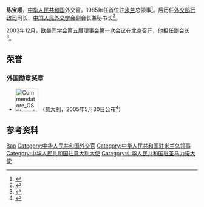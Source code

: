 
'''陈宝顺'''，[[中华人民共和国|中华人民共和国]]外交官。1985年任首位驻[[米兰|米兰]]总领事<ref>{{cite web |url=https://www.fmprc.gov.cn/web/ziliao_674904/wjrw_674925/2176_674955/oz/t9341.shtml |title=驻米兰总领事馆历任总领事 |publisher=中华人民共和国外交部 |date= |accessdate=2021-01-14}}</ref>。后历任[[中华人民共和国外交部|外交部]][[中华人民共和国外交部行政司|行政司]]司长、[[中国人民外交学会|中国人民外交学会]]副会长兼秘书长<ref>{{cite web |url=https://ctd.gdufs.edu.cn/info/1133/7665.htm |title=陈宝顺司长“我所见证的中意关系发展”主题讲座  |publisher=广东外语外贸大学教师发展中心 |date=2019-12-06 |accessdate=2021-01-14}}</ref>。

2003年12月，[[欧美同学会|欧美同学会]]第五届理事会第一次会议在北京召开，他担任副会长<ref>{{Cite book|title=欧美同学会简史 1913-2013|last=欧美同学会·中国留学人员联谊会著|publisher=北京：[[华文出版社|华文出版社]]|year=2014.01|isbn=978-7-5075-3903-5|pages=209}}</ref>。
==荣誉==
===外国勋章奖章===
* [[File:Commendatore_OSSI_medal_BAR.svg|60px]] {{link-it|意大利仁惠之星指挥官勋章|Ordine al merito della Repubblica Italiana}}（[[意大利|意大利]]，2005年5月30日公布<ref>{{it}}{{cite web |url=https://www.quirinale.it/onorificenze/insigniti/216830 |title=CHEN Sig. Baoshun |publisher=Presidenza della Repubblica |date= |accessdate=2021-01-14}}</ref>）

==参考资料==
{{reflist}}

{{start box}}
{{s-dip}}
{{succession box|首任|[[郭世琮|郭世琮]]|[[中国驻米兰总领事列表|中华人民共和国驻米兰总领事]]|1985年9月－1989年9月}}
{{end box}}


{{DEFAULTSORT:chen baoshun}}

[[Category:陈姓|Bao]]
[[Category:中华人民共和国外交官|Category:中华人民共和国外交官]]
[[Category:中华人民共和国驻米兰总领事|Category:中华人民共和国驻米兰总领事]]
[[Category:中华人民共和国驻意大利大使|Category:中华人民共和国驻意大利大使]]
[[Category:中华人民共和国驻圣马力诺大使|Category:中华人民共和国驻圣马力诺大使]]

{{China-poli-bio-stub}}